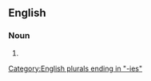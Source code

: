 ==English==

===Noun===
{{head|en|noun form}}

# {{plural of|en|bestiary}}

[[Category:English plurals ending in "-ies"]]